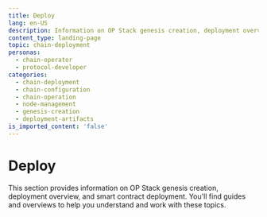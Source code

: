 ```yaml
---
title: Deploy
lang: en-US
description: Information on OP Stack genesis creation, deployment overview, and smart contract deployment.
content_type: landing-page
topic: chain-deployment
personas:
  - chain-operator
  - protocol-developer
categories:
  - chain-deployment
  - chain-configuration
  - chain-operation
  - node-management
  - genesis-creation
  - deployment-artifacts
is_imported_content: 'false' 
---
```



# Deploy

This section provides information on OP Stack genesis creation, deployment overview, and smart contract deployment. You'll find guides and overviews to help you understand and work with these topics.

<Cards>
  <Card title="Chain artifacts creation" href="/operators/chain-operators/deploy/genesis" />

  <Card title="Deployment overview" href="/operators/chain-operators/deploy/overview" />

  <Card title="Smart contract deployment" href="/operators/chain-operators/deploy/smart-contracts" />

  <Card title="Validate your contract deployment" href="/operators/chain-operators/deploy/validate-deployment" />

  <Card title="Spinning up the batcher" href="/operators/chain-operators/deploy/spin-batcher" />
  
</Cards>
